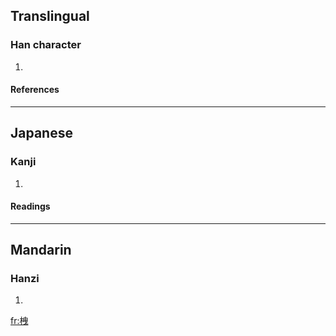 ==Translingual==
===Han character===
{{Han char|rn=75|rad=木|as=06|sn=10|four=|canj=木中田心 (DLWP)}}
# {{defn|Han|sort=木06}}
====References====
{{Han ref|kx=0523.060|dkj=14719|dj=0911.050|hdz=21198.060|uh=6827|ud=26663}}

----
==Japanese==
===Kanji===
{{ja-kanji|grade=|rs=木06}}
# {{defn|Japanese}} 
====Readings====
{{ja-readings|on=[[えい]] (ei), [[せつ]] (setsu), [[せち]] (sechi)|kun=[[かい]] (kai)}}

----
==Mandarin==
===Hanzi===
{{cmn-hanzi|pin=[[yì]] (yi4)|wg=i<sup>4</sup>}}
# {{defn|Mandarin}}

[[fr:栧]]